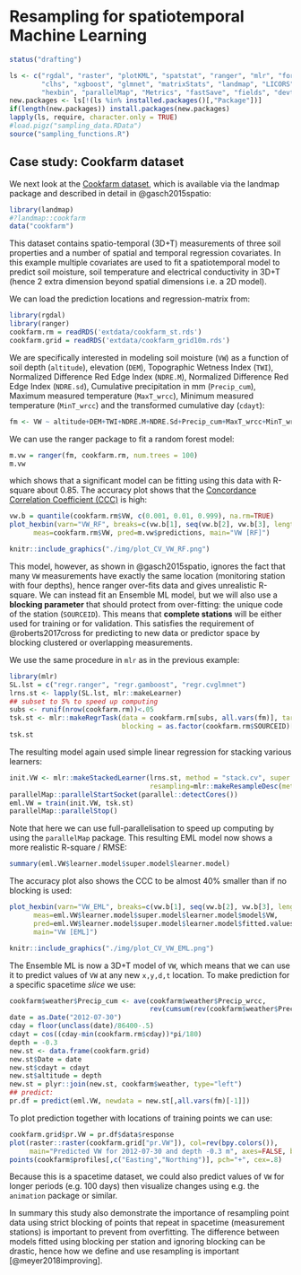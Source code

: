 # Resampling for spatiotemporal Machine Learning

```r
status("drafting")
```

```r
ls <- c("rgdal", "raster", "plotKML", "spatstat", "ranger", "mlr", "forestError", 
        "clhs", "xgboost", "glmnet", "matrixStats", "landmap", "LICORS", "h2o", "yardstick", 
        "hexbin", "parallelMap", "Metrics", "fastSave", "fields", "devtools", "Cubist")
new.packages <- ls[!(ls %in% installed.packages()[,"Package"])]
if(length(new.packages)) install.packages(new.packages)
lapply(ls, require, character.only = TRUE)
#load.pigz("sampling_data.RData")
source("sampling_functions.R")
```

## Case study: Cookfarm dataset

We next look at the [Cookfarm dataset](https://rdrr.io/cran/landmap/man/cookfarm.html), which is available via the landmap
package and described in detail in @gasch2015spatio:

```r
library(landmap)
#?landmap::cookfarm
data("cookfarm")
```

This dataset contains spatio-temporal (3D+T) measurements of three soil
properties and a number of spatial and temporal regression covariates.
In this example multiple covariates are used to fit a spatiotemporal model to 
predict soil moisture, soil temperature and electrical conductivity in 3D+T 
(hence 2 extra dimension beyond spatial dimensions i.e. a 2D model).

We can load the prediction locations and regression-matrix from:
  
```r
library(rgdal)
library(ranger)
cookfarm.rm = readRDS('extdata/cookfarm_st.rds')
cookfarm.grid = readRDS('extdata/cookfarm_grid10m.rds')
```

We are specifically interested in modeling soil moisture (`VW`) as a function of soil
depth (`altitude`), elevation (`DEM`), Topographic Wetness Index
(`TWI`), Normalized Difference Red Edge Index (`NDRE.M`), Normalized
Difference Red Edge Index (`NDRE.sd`), Cumulative precipitation in mm
(`Precip_cum`), Maximum measured temperature (`MaxT_wrcc`), Minimum
measured temperature (`MinT_wrcc`) and the transformed cumulative day
(`cdayt`):

```r
fm <- VW ~ altitude+DEM+TWI+NDRE.M+NDRE.Sd+Precip_cum+MaxT_wrcc+MinT_wrcc+cdayt
```

We can use the ranger package to fit a random forest model:

```r
m.vw = ranger(fm, cookfarm.rm, num.trees = 100)
m.vw
```

which shows that a significant model can be fitting using this data with
R-square about 0.85. The accuracy plot shows that the [Concordance Correlation Coefficient (CCC)](https://rdrr.io/cran/yardstick/man/ccc.html) 
is high:

```r
vw.b = quantile(cookfarm.rm$VW, c(0.001, 0.01, 0.999), na.rm=TRUE)
plot_hexbin(varn="VW_RF", breaks=c(vw.b[1], seq(vw.b[2], vw.b[3], length=25)), 
      meas=cookfarm.rm$VW, pred=m.vw$predictions, main="VW [RF]")
```

```r
knitr::include_graphics("./img/plot_CV_VW_RF.png")
```

This model, however, as shown in @gasch2015spatio, ignores the fact that many 
`VW` measurements have exactly the same location (monitoring station with four 
depths), hence ranger over-fits data and gives unrealistic R-square.
We can instead fit an Ensemble ML model, but we will also use a **blocking
parameter** that should protect from over-fitting: the unique code of
the station (`SOURCEID`). This means that **complete stations** will be
either used for training or for validation. This satisfies the
requirement of @roberts2017cross for predicting to new data or predictor
space by blocking clustered or overlapping measurements.

We use the same procedure in `mlr` as in the previous example:

```r
library(mlr)
SL.lst = c("regr.ranger", "regr.gamboost", "regr.cvglmnet")
lrns.st <- lapply(SL.lst, mlr::makeLearner)
## subset to 5% to speed up computing
subs <- runif(nrow(cookfarm.rm))<.05
tsk.st <- mlr::makeRegrTask(data = cookfarm.rm[subs, all.vars(fm)], target = "VW", 
                            blocking = as.factor(cookfarm.rm$SOURCEID)[subs])
tsk.st
```

The resulting model again used simple linear regression for stacking
various learners:
  
```r
init.VW <- mlr::makeStackedLearner(lrns.st, method = "stack.cv", super.learner = "regr.lm", 
                                   resampling=mlr::makeResampleDesc(method = "CV", blocking.cv=TRUE))
parallelMap::parallelStartSocket(parallel::detectCores())
eml.VW = train(init.VW, tsk.st)
parallelMap::parallelStop()
```

Note that here we can use full-parallelisation to speed up computing by 
using the `parallelMap` package. This resulting EML model now shows a 
more realistic R-square / RMSE:

```r
summary(eml.VW$learner.model$super.model$learner.model)
```

The accuracy plot also shows the CCC to be almost 40% smaller than if no blocking 
is used:

```r
plot_hexbin(varn="VW_EML", breaks=c(vw.b[1], seq(vw.b[2], vw.b[3], length=25)), 
      meas=eml.VW$learner.model$super.model$learner.model$model$VW, 
      pred=eml.VW$learner.model$super.model$learner.model$fitted.values, 
      main="VW [EML]")
```

```r
knitr::include_graphics("./img/plot_CV_VW_EML.png")
```


The Ensemble ML is now a 3D+T model of `VW`, which means that we can use it to
predict values of `VW` at any new `x,y,d,t` location. To make prediction
for a specific spacetime _slice_ we use:

```r
cookfarm$weather$Precip_cum <- ave(cookfarm$weather$Precip_wrcc,
                                   rev(cumsum(rev(cookfarm$weather$Precip_wrcc)==0)), FUN=cumsum)
date = as.Date("2012-07-30")
cday = floor(unclass(date)/86400-.5)
cdayt = cos((cday-min(cookfarm.rm$cday))*pi/180)
depth = -0.3
new.st <- data.frame(cookfarm.grid)
new.st$Date = date
new.st$cdayt = cdayt
new.st$altitude = depth
new.st = plyr::join(new.st, cookfarm$weather, type="left")
## predict:
pr.df = predict(eml.VW, newdata = new.st[,all.vars(fm)[-1]])
```

To plot prediction together with locations of training points we can
use:

```r
cookfarm.grid$pr.VW = pr.df$data$response
plot(raster::raster(cookfarm.grid["pr.VW"]), col=rev(bpy.colors()),
     main="Predicted VW for 2012-07-30 and depth -0.3 m", axes=FALSE, box=FALSE)
points(cookfarm$profiles[,c("Easting","Northing")], pch="+", cex=.8)
```

Because this is a spacetime dataset, we could also predict values of `VW` for 
longer periods (e.g. 100 days) then visualize changes using e.g. the `animation` 
package or similar.

In summary this study also demonstrate the importance of resampling point data 
using strict blocking of points that repeat in spacetime (measurement stations) is 
important to prevent from overfitting. The difference between models fitted using 
blocking per station and ignoring blocking can be drastic, hence how we 
define and use resampling is important [@meyer2018improving].

